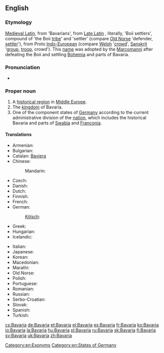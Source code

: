 ==English==

{{wikipedia}}

===Etymology===
[[Medieval Latin]], from {{term|Baioarii|lang=la}} 'Bavarians', from [[Late Latin]] {{term|Bojuvarii|lang=la}}, literally, 'Boii settlers', compound of {{etyl|cel-gau}} {{term||Boii}} 'the Boii [[tribe]]' and {{etyl|gem-pro|en}} {{recons|warjaz|lang=gem-pro}} 'settler' (compare [[Old Norse]] {{term|verjar|lang=non}} 'defender, [[settler]]'), from Proto [[ Indo-European]]
(compare [[Welsh]] {{term|gwerin|lang=cy}} '[[crowd]]', [[Sanskrit]] {{term||vṛndám}} '[[group]], [[troop]], crowd'). This [[name]] was adopted by the [[Marcomanni]] after defeating the Boii and settling [[Bohemia]] and parts of Bavaria.

===Pronunciation===
* {{a|UK}} {{IPA|/bəˈveəɹɪə/}}

===Proper noun===
{{en-proper noun}}

# A [[historical region]] in [[Middle Europe]].
# The [[kingdom]] of Bavaria.
# One of the component states of [[Germany]] according to the current administrative division of the [[nation]], which includes the historical Bavaria and parts of [[Swabia]] and [[Franconia]].

====Translations====
{{trans-top|state in Germany}}
* Armenian: {{t-|hy|Բավարիա|tr=Bavaria|sc=Armn}}
* Bulgarian: {{t-|bg|Бавария|f|tr=Bavárija}}
* Catalan: [[Baviera]]
* Chinese:
*: Mandarin: {{t|cmn|拜恩|tr=Bai’en|sc=Hani}}
* Czech: {{t+|cs|Bavorsko|n}}
* Danish: {{t-|da|Bayern}}
* Dutch: {{t+|nl|Beieren|n}}
* Finnish: {{t+|fi|Baijeri}}
* French: {{t+|fr|Bavière|f}}
* German: {{t+|de|Bayern|n}}
*: [[Kölsch]]: {{tø|ksh|Bajore}}
* Greek: {{t+|el|Βαυαρία|f|tr=Vavaría|sc=Grek}}
* Hungarian: {{t+|hu|Bajorország}}
* Icelandic: {{t-|is|Bæjaraland}}
{{trans-mid}}
* Italian: {{t-|it|Baviera|f}}
* Japanese: {{t-|ja|バイエルン|tr=Baierun|sc=Jpan}}
* Korean: {{t-|ko|바이에른|tr=Baiereun|sc=Kore}}
* Macedonian: {{t-|mk|Баварија|f|tr=Bavárija}}
* Marathi: {{t-|mr|बव्हारिया|m|tr=bavhariyā|sc=Deva}}
* Old Norse: {{tø|non|Beiaraland|n}}
* Polish: {{t+|pl|Bawaria|f}}
* Portuguese: {{t-|pt|Baviera|f}}
* Romanian: {{t-|ro|Bavaria|f}}
* Russian: {{t+|ru|Бавария|f|tr=Bavárija}}
* Serbo-Croatian: {{t-|sh|Bavarska|f}}
* Slovak: {{t-|sk|Bavorsko|n}}
* Spanish: {{t+|es|Baviera|f}}
* Turkish: {{t+|tr|Bavyera}}
{{trans-bottom}}

[[Category:en:Exonyms]]
[[Category:en:States of Germany]]

[[cs:Bavaria]]
[[de:Bavaria]]
[[et:Bavaria]]
[[el:Bavaria]]
[[es:Bavaria]]
[[fr:Bavaria]]
[[ko:Bavaria]]
[[io:Bavaria]]
[[la:Bavaria]]
[[hu:Bavaria]]
[[pl:Bavaria]]
[[ru:Bavaria]]
[[sk:Bavaria]]
[[fi:Bavaria]]
[[sv:Bavaria]]
[[uk:Bavaria]]
[[zh:Bavaria]]